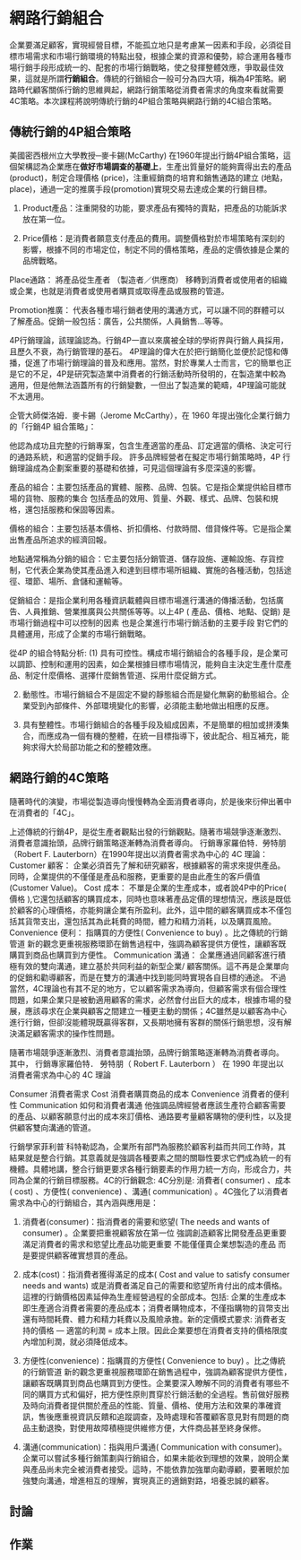 # 網路行銷組合{#internet-marketing-mix}

企業要滿足顧客，實現經營目標，不能孤立地只是考慮某一因素和手段，必須從目標市場需求和市場行銷環境的特點出發，根據企業的資源和優勢，綜合運用各種市場行銷手段形成統一的、配套的市場行銷戰略，使之發揮整體效應，爭取最佳效果，這就是所謂**行銷組合**。傳統的行銷組合一般可分為四大項，稱為4P策略。網路時代顧客關係行銷的思維興起，網路行銷策略從消費者需求的角度來看就需要4C策略。本次課程將說明傳統行銷的4P組合策略與網路行銷的4C組合策略。



## 傳統行銷的4P組合策略

美國密西根州立大學教授─麥卡錫(McCarthy) 在1960年提出行銷4P組合策略，這個架構認為企業應在**做好市場調查的基礎上**，生產出質量好的能夠賣得出去的產品 (product)，制定合理價格 (price)，注重經銷商的培育和銷售通路的建立 (地點， place)，通過一定的推廣手段(promotion)實現交易去達成企業的行銷目標。

1. Product產品：注重開發的功能，要求產品有獨特的賣點，把產品的功能訴求放在第一位。

2. Price價格：是消費者願意支付產品的費用。調整價格對於市場策略有深刻的影響，根據不同的市場定位，制定不同的價格策略，產品的定價依據是企業的品牌戰略。

Place通路：
將產品從生產者 （製造者／供應商） 移轉到消費者或使用者的組織或企業，也就是消費者或使用者購買或取得產品或服務的管道。

Promotion推廣：
代表各種市場行銷者使用的溝通方式，可以讓不同的群體可以了解產品。促銷一般包括：廣告，公共關係，人員銷售…等等。

4P行銷理論，該理論認為。行銷4P一直以來廣被全球的學術界與行銷人員採用，且歷久不衰，為行銷管理的基石。
4P理論的偉大在於把行銷簡化並便於記憶和傳播，促進了市場行銷理論的普及和應用。當然，對於專業人士而言，它的簡單也正是它的不足，4P是研究製造業中消費者的行銷活動時所發明的，在製造業中較為適用，但是他無法涵蓋所有的行銷變數，一但出了製造業的範疇，4P理論可能就不太適用。

企管大師傑洛姆．麥卡錫（Jerome McCarthy），在 1960 年提出強化企業行銷力的「行銷4P 組合策略」：

他認為成功且完整的行銷專案，包含生產適當的產品、訂定適當的價格、決定可行的通路系統，和適當的促銷手段。 許多品牌經營者在擬定市場行銷策略時，4P 行銷理論成為企劃案重要的基礎和依據，可見這個理論有多麼深遠的影響。

產品的組合：主要包括產品的實體、服務、品牌、包裝。它是指企業提供給目標市場的貨物、服務的集合 包括產品的效用、質量、外觀、樣式、品牌、包裝和規格，還包括服務和保固等因素。

價格的組合：主要包括基本價格、折扣價格、付款時間、借貸條件等。它是指企業出售產品所追求的經濟回報。

地點通常稱為分銷的組合：它主要包括分銷管道、儲存設施、運輸設施、存貨控制，它代表企業為使其產品進入和達到目標市場所組織、實施的各種活動，包括途徑、環節、場所、倉儲和運輸等。

促銷組合：是指企業利用各種資訊載體與目標市場進行溝通的傳播活動，包括廣告、人員推銷、營業推廣與公共關係等等。以上4P ( 產品、價格、地點、促銷) 是市場行銷過程中可以控制的因素 也是企業進行市場行銷活動的主要手段 對它們的具體運用，形成了企業的市場行銷戰略。

從4P 的組合特點分析:
(1) 具有可控性。構成市場行銷組合的各種手段，是企業可以調節、控制和運用的因素，如企業根據目標市場情況，能夠自主決定生產什麼產品、制定什麼價格、選擇什麼銷售管道、採用什麼促銷方式。

(2) 動態性。市場行銷組合不是固定不變的靜態組合而是變化無窮的動態組合。企業受到內部條件、外部環境變化的影響，必須能主動地做出相應的反應。

(3) 具有整體性。市場行銷組合的各種手段及組成因素，不是簡單的相加或拼湊集合，而應成為一個有機的整體，在統一目標指導下，彼此配合、相互補充，能夠求得大於局部功能之和的整體效應。

## 網路行銷的4C策略

隨著時代的演變，市場從製造導向慢慢轉為全面消費者導向，於是後來衍伸出著中在消費者的「4C」。

上述傳統的行銷4P，是從生產者觀點出發的行銷觀點。隨著市場競爭逐漸激烈、消費者意識抬頭，品牌行銷策略逐漸轉為消費者導向。 行銷專家羅伯特．勞特朋（Robert F. Lauterborn）在1990年提出以消費者需求為中心的 4C 理論：
Customer 顧客：
企業必須首先了解和研究顧客，根據顧客的需求來提供產品。同時，企業提供的不僅僅是產品和服務，更重要的是由此產生的客戶價值 (Customer Value)。
Cost 成本：
不單是企業的生產成本，或者說4P中的Price( 價格 ),它還包括顧客的購買成本，同時也意味著產品定價的理想情況，應該是既低於顧客的心理價格，亦能夠讓企業有所盈利。此外，這中間的顧客購買成本不僅包括其貨幣支出，還包括其為此耗費的時間，體力和精力消耗，以及購買風險。
Convenience 便利：
指購買的方便性( Convenience to buy) 。比之傳統的行銷管道 新的觀念更重視服務環節在銷售過程中，強調為顧客提供方便性，讓顧客既購買到商品也購買到方便性。
Communication 溝通：
企業應通過同顧客進行積極有效的雙向溝通，建立基於共同利益的新型企業/ 顧客關係。這不再是企業單向的促銷和勸導顧客，而是在雙方的溝通中找到能同時實現各自目標的通途。
不過當然，4C理論也有其不足的地方，它以顧客需求為導向，但顧客需求有個合理性問題，如果企業只是被動適用顧客的需求，必然會付出巨大的成本，根據市場的發展，應該尋求在企業與顧客之間建立一種更主動的關係；4C雖然是以顧客為中心進行行銷，但卻沒能體現既贏得客群，又長期地擁有客群的關係行銷思想，沒有解決滿足顧客需求的操作性問題。

隨著市場競爭逐漸激烈、消費者意識抬頭，品牌行銷策略逐漸轉為消費者導向。 其中， 行銷專家羅伯特． 勞特朋（ Robert F. Lauterborn ） 在 1990 年提出以消費者需求為中心的 4C 理論

Consumer 消費者需求
Cost 消費者購買商品的成本
Convenience 消費者的便利性
Communication 如何和消費者溝通
他強調品牌經營者應該生產符合顧客需要的產品、以顧客願意付出的成本來訂價格、通路要考量顧客購物的便利性，以及提供顧客雙向溝通的管道。

行銷學家菲利普˙科特勒認為，企業所有部門為服務於顧客利益而共同工作時，其結果就是整合行銷。其意義就是強調各種要素之間的關聯性要求它們成為統一的有機體。具體地講，整合行銷更要求各種行銷要素的作用力統一方向，形成合力，共同為企業的行銷目標服務。4C的行銷觀念: 4C分別是: 消費者( consumer) 、成本( cost) 、方便性( convenience) 、溝通( communication) 。4C強化了以消費者需求為中心的行銷組合，其內涵與應用是：

(1) 消費者(consumer)：指消費者的需要和慾望( The needs and wants of consumer) 。企業要把重視顧客放在第一位 強調創造顧客比開發產品更重要 滿足消費者的需求和慾望比產品功能更重要 不能僅僅賣企業想製造的產品 而是要提供顧客確實想買的產品。

(2) 成本(cost)：指消費者獲得滿足的成本( Cost and value to satisfy consumer needs and wants) 或是消費者滿足自己的需要和慾望所肯付出的成本價格。這裡的行銷價格因素延伸為生產經營過程的全部成本。包括: 企業的生產成本即生產適合消費者需要的產品成本；消費者購物成本，不僅指購物的貨幣支出還有時間耗費、體力和精力耗費以及風險承擔。新的定價模式要求: 消費者支持的價格 — 適當的利潤 = 成本上限。因此企業要想在消費者支持的價格限度內增加利潤，就必須降低成本。

(3) 方便性(convenience)：指購買的方便性( Convenience to buy) 。比之傳統的行銷管道 新的觀念更重視服務環節在銷售過程中，強調為顧客提供方便性，讓顧客既購買到商品也購買到方便性。企業要深入瞭解不同的消費者有哪些不同的購買方式和偏好，把方便性原則貫穿於行銷活動的全過程。售前做好服務及時向消費者提供關於產品的性能、質量、價格、使用方法和效果的準確資訊，售後應重視資訊反饋和追蹤調查，及時處理和答覆顧客意見對有問題的商品主動退換，對使用故障積極提供維修方便，大件商品甚至終身保修。

(4) 溝通(communication)：指與用戶溝通( Communication with consumer)。企業可以嘗試多種行銷策劃與行銷組合，如果未能收到理想的效果，說明企業與產品尚未完全被消費者接受。這時，不能依靠加強單向勸導顧，要著眼於加強雙向溝通，增進相互的理解，實現真正的適銷對路，培養忠誠的顧客。

## 討論 {-}

## 作業 {-}
